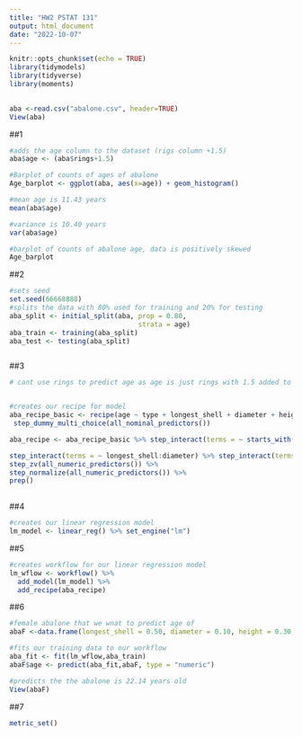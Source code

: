 ```yaml
---
title: "HW2 PSTAT 131"
output: html_document
date: "2022-10-07"
---
```


```r
knitr::opts_chunk$set(echo = TRUE)
library(tidymodels)
library(tidyverse)
library(moments)
 
```

```r
aba <-read.csv("abalone.csv", header=TRUE)
View(aba)


```

##1

```r
#adds the age column to the dataset (rigs column +1.5)
aba$age <- (aba$rings+1.5)

#Barplot of counts of ages of abalone 
Age_barplot <- ggplot(aba, aes(x=age)) + geom_histogram()

#mean age is 11.43 years
mean(aba$age)

#variance is 10.40 years
var(aba$age)

#barplot of counts of abalone age, data is positively skewed
Age_barplot

```

##2 
```r
#sets seed
set.seed(66668888)
#splits the data with 80% used for training and 20% for testing
aba_split <- initial_split(aba, prop = 0.80,
                                strata = age)
aba_train <- training(aba_split)
aba_test <- testing(aba_split)



```

##3

```r
# cant use rings to predict age as age is just rings with 1.5 added to it


#creates our recipe for model
aba_recipe_basic <- recipe(age ~ type + longest_shell + diameter + height+whole_weight + shucked_weight+ viscera_weight + shell_weight,  data= aba_train) %>%
 step_dummy_multi_choice(all_nominal_predictors()) 

aba_recipe <- aba_recipe_basic %>% step_interact(terms = ~ starts_with("type"):shucked_weight)%>%

step_interact(terms = ~ longest_shell:diameter) %>% step_interact(terms=  ~ shucked_weight:shell_weight) %>%
step_zv(all_numeric_predictors()) %>%
step_normalize(all_numeric_predictors()) %>%
prep()
      

```

##4
```r
#creates our linear regression model
lm_model <- linear_reg() %>% set_engine("lm")

```

##5
```r
#creates workflow for our linear regression model 
lm_wflow <- workflow() %>% 
  add_model(lm_model) %>% 
  add_recipe(aba_recipe)

```

##6
``` r
#female abalone that we wnat to predict age of
abaF <-data.frame(longest_shell = 0.50, diameter = 0.10, height = 0.30, whole_weight = 4, shucked_weight = 1, viscera_weight = 2, shell_weight = 1, type="F")

#fits our training data to our workflow
aba_fit <- fit(lm_wflow,aba_train)
abaF$age <- predict(aba_fit,abaF, type = "numeric")

#predicts the the abalone is 22.14 years old
View(abaF)
```
##7
```r
metric_set()



```